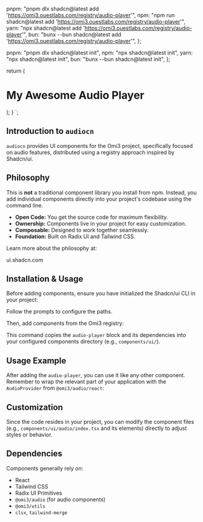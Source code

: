 
  pnpm: "pnpm dlx shadcn@latest add 'https://omi3.ouestlabs.com/registry/audio-player'",
  npm: "npm run shadcn@latest add 'https://omi3.ouestlabs.com/registry/audio-player'",
  yarn: "npx shadcn@latest add 'https://omi3.ouestlabs.com/registry/audio-player'",
  bun: "bunx --bun shadcn@latest add 'https://omi3.ouestlabs.com/registry/audio-player'",
};

  pnpm: "pnpm dlx shadcn@latest init",
  npm: "npx shadcn@latest init",
  yarn: "npx shadcn@latest init",
  bun: "bunx --bun shadcn@latest init",
};


  return (
    <AudioProvider>
      <div className="container mx-auto p-4">
        <h1 className="text-2xl font-bold mb-4">My Awesome Audio Player</h1>
        <AudioPlayer />
      </div>
    </AudioProvider>
  );
}
`;

<article className="prose prose-neutral dark:prose-invert prose-h1:text-xl prose-h1:font-medium prose-h2:mt-12 prose-h2:scroll-m-20 prose-h2:text-lg prose-h2:font-medium prose-h3:text-base prose-h3:font-medium prose-h4:font-medium prose-h5:text-base prose-h5:font-medium prose-h6:text-base prose-h6:font-medium prose-strong:font-medium">

# Introduction to `audiocn`

`audiocn` provides UI components for the Omi3 project, specifically focused on audio features, distributed using a registry approach inspired by Shadcn/ui.

## Philosophy

This is **not** a traditional component library you install from npm. Instead, you add individual components directly into your project's codebase using the command line.

*   **Open Code:** You get the source code for maximum flexibility.
*   **Ownership:** Components live in your project for easy customization.
*   **Composable:** Designed to work together seamlessly.
*   **Foundation:** Built on Radix UI and Tailwind CSS.

Learn more about the philosophy at:
<Link href="https://ui.shadcn.com/docs" target="_blank" rel="noopener noreferrer" className="font-medium text-primary underline underline-offset-4">
  ui.shadcn.com
</Link>

## Installation & Usage

Before adding components, ensure you have initialized the Shadcn/ui CLI in your project:

<div className="not-prose">
<ScriptBlock
  commandMap={initCommands}
  label="Initialize Shadcn/ui CLI"
  codeLanguage="bash"
/>
</div>

Follow the prompts to configure the paths.

Then, add components from the Omi3 registry:

<div className="not-prose">
<ScriptBlock commandMap={installCommands} label="Add the Audio Player" />
</div>

This command copies the `audio-player` block and its dependencies into your configured components directory (e.g., `components/ui/`).

## Usage Example

After adding the `audio-player`, you can use it like any other component. Remember to wrap the relevant part of your application with the `AudioProvider` from `@omi3/audio/react`:

<div className="not-prose">
<CodeBlock>
  <CodeBlockCode code={usageExample} language="jsx" />
</CodeBlock>
</div>

## Customization

Since the code resides in your project, you can modify the component files (e.g., `components/ui/audio/index.tsx` and its elements) directly to adjust styles or behavior.

## Dependencies

Components generally rely on:

*   React
*   Tailwind CSS
*   Radix UI Primitives
*   `@omi3/audio` (for audio components)
*   `@omi3/utils`
*   `clsx`, `tailwind-merge`

</article>
